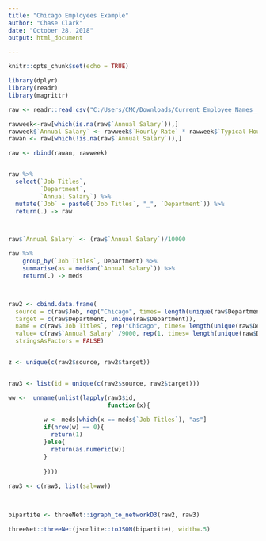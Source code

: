 ```yaml
---
title: "Chicago Employees Example"
author: "Chase Clark"
date: "October 28, 2018"
output: html_document

---
```


```r
knitr::opts_chunk$set(echo = TRUE)
```

```r
library(dplyr)
library(readr)
library(magrittr)
```

```r
raw <- readr::read_csv("C:/Users/CMC/Downloads/Current_Employee_Names__Salaries__and_Position_Titles_-_Full-time.csv")

rawweek<-raw[which(is.na(raw$`Annual Salary`)),]
rawweek$`Annual Salary` <- rawweek$`Hourly Rate` * rawweek$`Typical Hours` * 52
rawan <- raw[which(!is.na(raw$`Annual Salary`)),]

raw <- rbind(rawan, rawweek)


raw %>% 
  select(`Job Titles`,
         `Department`,
         `Annual Salary`) %>% 
  mutate(`Job` = paste0(`Job Titles`, "_", `Department`)) %>% 
  return(.) -> raw



raw$`Annual Salary` <- (raw$`Annual Salary`)/10000

raw %>% 
    group_by(`Job Titles`, Department) %>% 
    summarise(as = median(`Annual Salary`)) %>% 
    return(.) -> meds



raw2 <- cbind.data.frame(
  source = c(raw$Job, rep("Chicago", times= length(unique(raw$Department))) ),
  target = c(raw$Department, unique(raw$Department)),
  name = c(raw$`Job Titles`, rep("Chicago", times= length(unique(raw$Department)))),
  value= c(raw$`Annual Salary` /9000, rep(1, times= length(unique(raw$Department)))),
  stringsAsFactors = FALSE)


z <- unique(c(raw2$source, raw2$target))


raw3 <- list(id = unique(c(raw2$source, raw2$target)))

ww <-  unname(unlist(lapply(raw3$id,
                            function(x){
          
          w <- meds[which(x == meds$`Job Titles`), "as"]
          if(nrow(w) == 0){
            return(1)
          }else{
            return(as.numeric(w))
          }
          
          })))
         
raw3 <- c(raw3, list(sal=ww))

            
```


```r
bipartite <- threeNet::igraph_to_networkD3(raw2, raw3)

threeNet::threeNet(jsonlite::toJSON(bipartite), width=.5)
```


